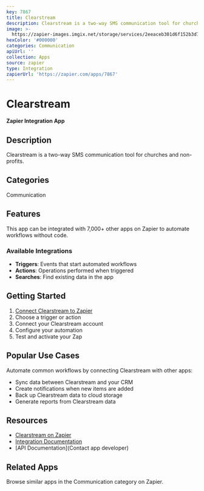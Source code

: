 ```yaml
---
key: 7867
title: Clearstream
description: Clearstream is a two-way SMS communication tool for churches and non-profits.
image: >-
  https://zapier-images.imgix.net/storage/services/2eeaceb301d6f152b3d7e19da59e3841.png?auto=format%2Ccompress&ixlib=python-3.0.0&q=50
hexColor: '#000000'
categories: Communication
apiUrl: ''
collection: Apps
source: zapier
type: Integration
zapierUrl: 'https://zapier.com/apps/7867'
---
```

# Clearstream

**Zapier Integration App**

## Description

Clearstream is a two-way SMS communication tool for churches and non-profits.

## Categories

Communication

## Features

This app can be integrated with 7,000+ other apps on Zapier to automate workflows without code.

### Available Integrations

- **Triggers**: Events that start automated workflows
- **Actions**: Operations performed when triggered
- **Searches**: Find existing data in the app

## Getting Started

1. [Connect Clearstream to Zapier](https://zapier.com/apps/7867)
2. Choose a trigger or action
3. Connect your Clearstream account
4. Configure your automation
5. Test and activate your Zap

## Popular Use Cases

Automate common workflows by connecting Clearstream with other apps:

- Sync data between Clearstream and your CRM
- Create notifications when new items are added
- Back up Clearstream data to cloud storage
- Generate reports from Clearstream data

## Resources

- [Clearstream on Zapier](https://zapier.com/apps/7867)
- [Integration Documentation](https://zapier.com/apps/7867/integrations)
- [API Documentation](Contact app developer)

## Related Apps

Browse similar apps in the Communication category on Zapier.
